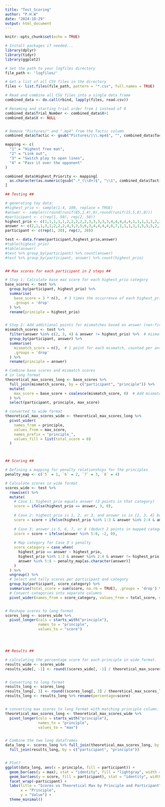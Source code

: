 ```yaml
---
title: "Test_Scoring"
author: "P.H.W"
date: "2024-10-29"
output: html_document
---
```


```r
knitr::opts_chunk$set(echo = TRUE)

# Install packages if needed...
library(dplyr)
library(tidyr)
library(ggplot2)


```



```r

# Set the path to your logfiles directory
file_path <- 'logfiles/'

# Get a list of all CSV files in the directory
files <- list.files(file_path, pattern = "*.csv", full.names = TRUE)

# Read and combine all CSV files into a single data frame
combined_data <- do.call(rbind, lapply(files, read.csv))

```


```r

# Renaming and starting trial order from 1 instead of 0
combined_data$Trial_Number <- combined_data$X+1
combined_data$X <- NULL


# Remove "Pictures/" and ".mp4" from the Tactic column
combined_data$Tactic <- gsub("Pictures/|\\.mp4$", "", combined_data$Tactic)

mapping <- c(
  "1" = "Highest free man",
  "2" = "Link out",
  "3" = "Switch play to open lines",
  "4" = "Pass it over the opponent"
)

combined_data$Highest_Priority <- mapping[
  as.character(as.numeric(gsub(".*_(\\d+)$", "\\1", combined_data$Tactic)))
]


```




```r
## Testing ## 

# generating toy data:
#highest_prio <- sample(1:4, 100, replace = TRUE)
#answer <- sample(c(round(runif(85,1,4),0),round(runif(15,5,8),0)))
#participant <- c(rep(1, 50), rep(2, 50))
highest_prio <- c(1,1,1,1,1,2,2,2,2,2,3,3,3,3,3,4,4,4,4,4,1,1,1,1,1,2,2,2,2,2,3,3,3,3,3,4,4,4,4,4)
answer <- c(2,1,1,3,1,2,2,2,4,3,3,5,6,3,4,4,4,4,6,7,1,1,1,1,1,5,5,5,2,3,6,8,3,3,3,4,4,4,7,7)
participant <- c(rep(1, 20), rep(2, 20))

test <- data.frame(participant,highest_prio,answer)
#table(highest_prio)
#table(answer)
#test %>% group_by(participant) %>% count(answer)
#test %>% group_by(participant, answer) %>% count(highest_prio)


## Max scores for each participant in 2 steps ## 

# Step 1: Calculate base max score for each highest_prio category
base_scores <- test %>%
  group_by(participant, highest_prio) %>%
  summarise(
    base_score = 3 * n(),  # 3 times the occurrence of each highest_prio
    .groups = 'drop'
  ) %>%
  rename(principle = highest_prio)


# Step 2: Add additional points for mismatches based on answer (non-first priority answers that's still considered 'good')
mismatch_scores <- test %>%
  filter(answer %in% c(2, 3, 4) & answer != highest_prio) %>%  # mismatches where answer is 2, 3, or 4
  group_by(participant, answer) %>%
  summarise(
    mismatch_score = n(),  # 1 point for each mismatch, counted per answer category
    .groups = 'drop'
  ) %>%
  rename(principle = answer)

# Combine base scores and mismatch scores 
# in long format
theoretical_max_scores_long <- base_scores %>%
  full_join(mismatch_scores, by = c("participant", "principle")) %>%
  mutate(
    max_score = base_score + coalesce(mismatch_score, 0)  # Add mismatch_score to base_score, replace NA with 0
  ) %>%
  select(participant, principle, max_score)

# converted to wide format
theoretical_max_scores_wide <- theoretical_max_scores_long %>% 
  pivot_wider(
    names_from = principle,
    values_from = max_score,
    names_prefix = "principle_",
    values_fill = list(total_score = 0)
  )




```



```r

## Scoring ##

# Defining a mapping for penalty relationships for the principles
penalty_map <- c(`5` = 1, `6` = 2, `7` = 3, `8` = 4)

# Calculate scores in wide format
scores_wide <- test %>%
  rowwise() %>%
  mutate(
    # Case 1: highest_prio equals answer (3 points in that category)
    score = ifelse(highest_prio == answer, 3, 0),
    
    # Case 2: highest_prio is 1, 2, or 3, and answer is in {2, 3, 4} but not equal to highest_prio (1 point in answer's category)
    score = score + ifelse(highest_prio %in% 1:3 & answer %in% 2:4 & answer != highest_prio, 1, 0),
    
    # Case 3: answer is 5, 6, 7, or 8 (deduct 2 points in mapped category)
    score = score + ifelse(answer %in% 5:8, -2, 0),
    
    # Map category for Case 3's penalty
    score_category = case_when(
      highest_prio == answer ~ highest_prio,
      highest_prio %in% 1:3 & answer %in% 2:4 & answer != highest_prio ~ answer,
      answer %in% 5:8 ~ penalty_map[as.character(answer)]
    )
  ) %>%
  ungroup() %>%
  # Select and tally scores per participant and category
  group_by(participant, score_category) %>%
  summarise(total_score = sum(score, na.rm = TRUE), .groups = 'drop') %>%
  # Convert categories into separate columns
  pivot_wider(names_from = score_category, values_from = total_score, names_prefix = "principle_", values_fill = list(total_score = 0))


# Reshape scores to long format
scores_long <- scores_wide %>%
  pivot_longer(cols = starts_with("principle"),
               names_to = "principle",
               values_to = "score") 





```


```r

## Results ##

# calculating the percentage score for each principle in wide format.
results_wide <- scores_wide
results_wide[, -1] <- round((scores_wide[, -1] / theoretical_max_scores_wide[, -1])*100,2)


# Converting to long format
results_long <- scores_long
results_long[, 3] <- round((scores_long[, 3] / theoretical_max_scores_long[, 3])*100,2)
results_long <- results_long %>% rename(percentage=score)



```


```r

# converting max scores to long format with matching principle column.
theoretical_max_scores_long <- theoretical_max_scores_wide %>%
  pivot_longer(cols = starts_with("principle"),
               names_to = "principle",
               values_to = "max") 


# Combine the two long dataframes
data_long <- scores_long %>% full_join(theoretical_max_scores_long, by = c("participant", "principle")) %>% 
  full_join(results_long, by = c("participant", "principle"))


# Plot?
ggplot(data_long, aes(x = principle, fill = participant)) +
  geom_bar(aes(y = max), stat = "identity", fill = "lightgray", width = 0.7) +  # Background bar for theoretical max
  geom_bar(aes(y = score, fill = participant), stat = "identity", width = 0.7, alpha = 0.6) +  # Overlay bar for actual score
  facet_wrap(~participant) +
  labs(title = "Scores vs Theoretical Max by Principle and Participant",
       x = "Principle",
       y = "Value") +
  theme_minimal() 



```


